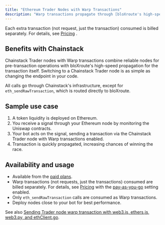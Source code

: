 ```yaml
---
title: "Ethereum Trader Nodes with Warp Transactions"
description: "Warp transactions propagate through [bloXroute's high-speed transaction relay network](https://docs.bloxroute.com/bdn-architecture). This makes your transactions available for validators to pick up and include in blocks much faster than regular propagation."
---
```


Each extra transaction (not request, just the transaction) consumed is billed separately. For details, see [Pricing](https://chainstack.com/pricing/) .

## Benefits with Chainstack

Chainstack Trader nodes with Warp transactions combine reliable nodes for pre-transaction operations with bloXroute's high-speed propagation for the transaction itself. Switching to a Chainstack Trader node is as simple as changing the endpoint in your code.

All calls go through Chainstack's infrastructure, except for `eth_sendRawTransaction`, which is routed directly to bloXroute.

## Sample use case

1. A token liquidity is deployed on Ethereum.
2. You receive a signal through your Ethereum node by monitoring the Uniswap contracts.
3. Your bot acts on the signal, sending a transaction via the Chainstack Trader node with Warp transactions enabled.
4. Transaction is quickly propagated, increasing chances of winning the race.

## Availability and usage

* Available from the [paid plans](https://chainstack.com/pricing).
* Warp transactions (not requests, just the transactions) consumed are billed separately. For details, see [Pricing](https://chainstack.com/pricing/) with the [pay-as-you-go](/docs/manage-your-billing) setting enabled.
* Only `eth_sendRawTransaction` calls are consumed as Warp transactions.
* Deploy nodes close to your bot for best performance.

See also [Sending Trader node warp transaction with web3.js, ethers.js, web3.py, and ethClient.go](/docs/sending-warp-transaction-with-web3js-ethersjs-web3py-and-ethclientgo).

